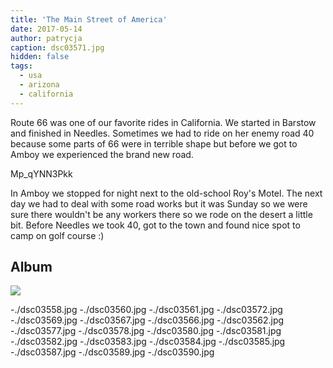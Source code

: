 ```yaml
---
title: 'The Main Street of America'
date: 2017-05-14
author: patrycja
caption: dsc03571.jpg
hidden: false
tags:
  - usa
  - arizona
  - california
---
```


Route 66 was one of our favorite rides in California. We started in Barstow and finished in Needles. Sometimes we had to ride on her enemy road 40 because some parts of 66 were in terrible shape but before we got to Amboy we experienced the brand new road.

<youtube>Mp_qYNN3Pkk</youtube>

In Amboy we stopped for night next to the old-school Roy's Motel. The next day we had to deal with some road works but it was Sunday so we were sure there wouldn't be any workers there so we rode on the desert a little bit. Before Needles we took 40, got to the town and found nice spot to camp on golf course :)

## Album

![](./dsc03557.jpg)

<grid>
  -./dsc03558.jpg -./dsc03560.jpg -./dsc03561.jpg -./dsc03572.jpg
  -./dsc03569.jpg -./dsc03567.jpg -./dsc03566.jpg -./dsc03562.jpg
  -./dsc03577.jpg -./dsc03578.jpg -./dsc03580.jpg -./dsc03581.jpg
  -./dsc03582.jpg -./dsc03583.jpg -./dsc03584.jpg -./dsc03585.jpg
  -./dsc03587.jpg -./dsc03589.jpg -./dsc03590.jpg
</grid>
